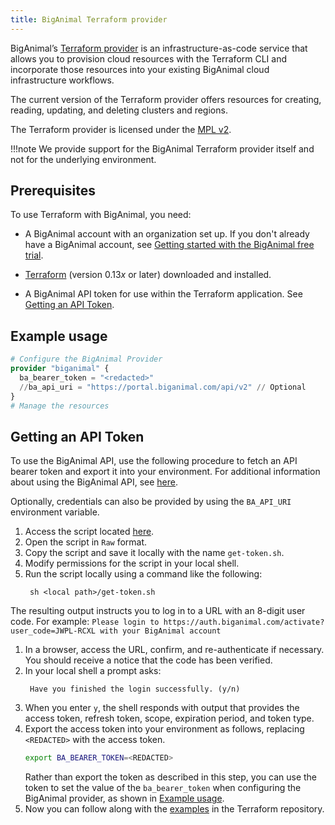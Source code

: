 ```yaml
---
title: BigAnimal Terraform provider
---
```


BigAnimal’s [Terraform provider](https://registry.terraform.io/providers/EnterpriseDB/biganimal/latest/docs) is an infrastructure-as-code service that allows you to provision cloud resources with the Terraform CLI and incorporate those resources into your existing BigAnimal cloud infrastructure workflows.  

The current version of the Terraform provider offers resources for creating, reading, updating, and deleting clusters and regions.

The Terraform provider is licensed under the [MPL v2](https://www.mozilla.org/en-US/MPL/2.0/).

!!!note
   We provide support for the BigAnimal Terraform provider itself and not for the underlying environment. 

## Prerequisites
To use Terraform with BigAnimal, you need: 

- A BigAnimal account with an organization set up. If you don't already have a BigAnimal account, see [Getting started with the BigAnimal free trial](/biganimal/latest/free_trial).

- [Terraform](https://www.terraform.io/downloads) (version 0.13*x* or later) downloaded and installed.
- A BigAnimal API token for use within the Terraform application. See [Getting an API Token](#getting-an-api-token).

## Example usage

```terraform
# Configure the BigAnimal Provider
provider "biganimal" {
  ba_bearer_token = "<redacted>"
  //ba_api_uri = "https://portal.biganimal.com/api/v2" // Optional
}
# Manage the resources
```

## Getting an API Token

To use the BigAnimal API, use the following procedure to fetch an API bearer token and export it into your environment. For additional information about using the BigAnimal API, see [here](/biganimal/latest/reference/).

Optionally, credentials can also be provided by using the `BA_API_URI` environment variable.

1. Access the script located [here](https://github.com/EnterpriseDB/cloud-utilities/blob/main/api/get-token.sh).
1. Open the script in `Raw` format.
1. Copy the script and save it locally with the name `get-token.sh`.
1. Modify permissions for the script in your local shell.
1. Run the script locally using a command like the following:
    ```
     sh <local path>/get-token.sh
    ```
  The resulting output instructs you to log in to a URL with an 8-digit user code. For example: 
    ```
     Please login to https://auth.biganimal.com/activate?user_code=JWPL-RCXL with your BigAnimal account
    ``` 
1. In a browser, access the URL, confirm, and re-authenticate if necessary. 
  You should receive a notice that the code has been verified.
1. In your local shell a prompt asks:
    ```
     Have you finished the login successfully. (y/n)
    ```
1. When you enter `y`, the shell responds with output that provides the access token, refresh token, scope, expiration period, and token type.
1. Export the access token into your environment as follows, replacing `<REDACTED>` with the access token.
    ```bash
    export BA_BEARER_TOKEN=<REDACTED>
    ```
    Rather than export the token as described in this step, you can use the token to set the value of the `ba_bearer_token` when configuring the BigAnimal provider, as shown in [Example usage](#example-usage).  
1. Now you can follow along with the [examples](https://github.com/EnterpriseDB/terraform-provider-biganimal/blob/main/examples/README.md) in the Terraform repository. 



